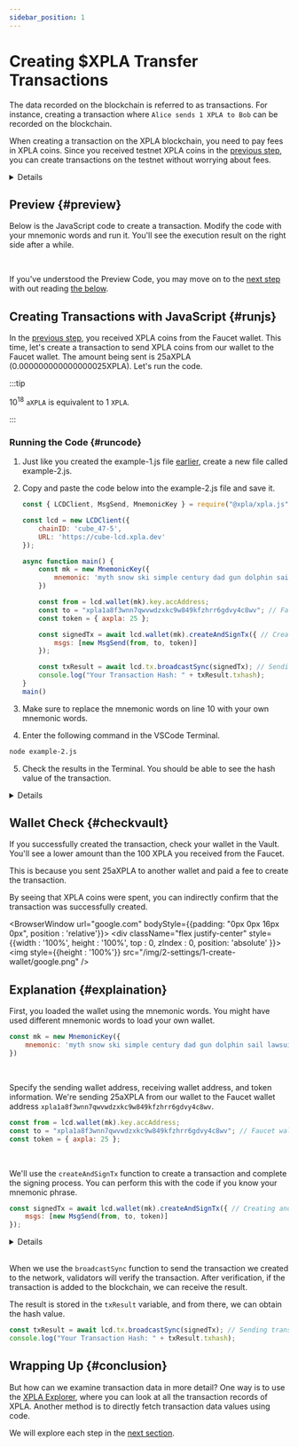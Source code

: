 ```yaml
---
sidebar_position: 1
---
```


# Creating $XPLA Transfer Transactions


The data recorded on the blockchain is referred to as transactions. For instance, creating a transaction where `Alice sends 1 XPLA to Bob` can be recorded on the blockchain.

When creating a transaction on the XPLA blockchain, you need to pay fees in XPLA coins. Since you received testnet XPLA coins in the [previous step](/startlearning/settings/create-wallet/get-testnet-xpla), you can create transactions on the testnet without worrying about fees.

<Details summary="Why do we need to pay fees to create transactions on the blockchain?">

Let's take a look at an example of how transactions are created and processed on the network. When Alice creates a transaction to send 1 XPLA to Bob, the network is notified (broadcasted) of this transaction. The network needs to verify details like whether Alice has more than 1 XPLA and whether Alice actually initiated the transaction.

[Validators](https://docs.xpla.io/full-node/full-node/manage-a-validator/validator-faq/) play the role of verifying transactions. They check all blockchain data and validate the transactions that will be included in new blocks.

Validators need significant computing resources to continually [receive and verify transactions against the entire history of the blockchain](https://docs.xpla.io/full-node/full-node/run-a-full-node/overview/). Instead of using computing resources, we request validators to create transactions by paying fees. This is known as the Proof of Stake (PoS) approach.

Furthermore, fees prevent malicious attackers from generating an excessive number of transactions and overwhelming the blockchain network. 

</Details>

## Preview {#preview}

Below is the JavaScript code to create a transaction. Modify the code with your mnemonic words and run it. You'll see the execution result on the right side after a while. 

<Ex02 />

<br/>

If you've understood the Preview Code, you may move on to the [next step](/startlearning/settings/create-testnet-transaction/check-tx-in-explorer) with out reading [the below](/startlearning/settings/create-testnet-transaction/send-tx#runjs).

## Creating Transactions with JavaScript {#runjs}

In the [previous step](/startlearning/settings/create-wallet/get-testnet-xpla), you received XPLA coins from the Faucet wallet. This time, let's create a transaction to send XPLA coins from our wallet to the Faucet wallet. The amount being sent is 25aXPLA (0.000000000000000025XPLA). Let's run the code.

:::tip

10<sup>18</sup> `aXPLA` is equivalent to 1 `XPLA`.

:::

### Running the Code {#runcode}

1. Just like you created the example-1.js file [earlier](/startlearning/settings/create-wallet/create-wallet-with-js#runjs), create a new file called example-2.js. 

2. Copy and paste the code below into the example-2.js file and save it.

    ```js
    const { LCDClient, MsgSend, MnemonicKey } = require("@xpla/xpla.js");

    const lcd = new LCDClient({
        chainID: 'cube_47-5',
        URL: 'https://cube-lcd.xpla.dev'
    });

    async function main() {
        const mk = new MnemonicKey({
            mnemonic: 'myth snow ski simple century dad gun dolphin sail lawsuit fringe image toast betray frown keep harbor flash table prevent isolate panic tag vehicle',
        })

        const from = lcd.wallet(mk).key.accAddress;
        const to = "xpla1a8f3wnn7qwvwdzxkc9w849kfzhrr6gdvy4c8wv"; // Faucet wallet address
        const token = { axpla: 25 };

        const signedTx = await lcd.wallet(mk).createAndSignTx({ // Creating and signing the transaction
            msgs: [new MsgSend(from, to, token)]
        });

        const txResult = await lcd.tx.broadcastSync(signedTx); // Sending transactions to blockchain
        console.log("Your Transaction Hash: " + txResult.txhash);
    }
    main()
    ```

3. Make sure to replace the mnemonic words on line 10 with your own mnemonic words.

4. Enter the following command in the VSCode Terminal.

  ```bash
  node example-2.js
  ```

5. Check the results in the Terminal. You should be able to see the hash value of the transaction. 

<Details summary="What is a hash value?">

A hash value is `a value obtained by transforming data of various lengths into a fixed-length value`. The method of transformation depends on the applied algorithm.

Let's examine an example using the well-known `SHA256` algorithm. Even though the lengths of the two input values are different, the hash values are all 64 characters long.

- Input : `helloworld`

  Hash value : `936A185CAAA266BB9CBE981E9E05CB78CD732B0B3280EB944412BB6F8F8F07AF`

- Input : `xpla`

  Hash value : `2AA54B6285BB3FCF0A69452991C15DB65B76313950C4D6EF74E584AA5F0E3286`

Hash values have characteristics such as changing significantly with a small change in input, and it's difficult to determine the original input from the hash value.

The transaction we created contains various data such as `the height of the block containing the transaction`, `the time the transaction occurred`, and `the transaction fee`. This data determines the hash value of the transaction. 

</Details>

## Wallet Check {#checkvault}

If you successfully created the transaction, check your wallet in the Vault. You'll see a lower amount than the 100 XPLA you received from the Faucet.

This is because you sent 25aXPLA to another wallet and paid a fee to create the transaction.

By seeing that XPLA coins were spent, you can indirectly confirm that the transaction was successfully created. 

<BrowserWindow url="google.com" bodyStyle={{padding: "0px 0px 16px 0px", position : 'relative'}}>
    <div className="flex justify-center" style={{width : '100%', height : '100%', top : 0, zIndex : 0, position: 'absolute' }}>
        <img  style={{height : '100%'}} src="/img/2-settings/1-create-wallet/google.png" />
    </div>
<div className="flex justify-end" style={{zIndex : 1,position:'relative'}}>
    <VaultImgCard imgSrc="/img/2-settings/2-create-testnet-transaction/send-tx/sendtx-checkfee.png" />
</div>
</BrowserWindow>

## Explanation {#explaination}

First, you loaded the wallet using the mnemonic words. You might have used different mnemonic words to load your own wallet. 

```js
const mk = new MnemonicKey({
    mnemonic: 'myth snow ski simple century dad gun dolphin sail lawsuit fringe image toast betray frown keep harbor flash table prevent isolate panic tag vehicle',
})
```

<br/>

Specify the sending wallet address, receiving wallet address, and token information. We're sending 25aXPLA from our wallet to the Faucet wallet address `xpla1a8f3wnn7qwvwdzxkc9w849kfzhrr6gdvy4c8wv`.

```js
const from = lcd.wallet(mk).key.accAddress;
const to = "xpla1a8f3wnn7qwvwdzxkc9w849kfzhrr6gdvy4c8wv"; // Faucet wallet address
const token = { axpla: 25 };
```

<br/>

We'll use the `createAndSignTx` function to create a transaction and complete the signing process. You can perform this with the code if you know your mnemonic phrase.

```js
const signedTx = await lcd.wallet(mk).createAndSignTx({ // Creating and signing the transaction
    msgs: [new MsgSend(from, to, token)]
});
```
<Details summary="What is a signature?">

A signature is a way for `the owner of a wallet to prove that they created a transaction`.

In this step, we created a transaction to send XPLA from our wallet to another wallet. However, it wouldn't be safe if malicious individuals could transfer XPLA from my wallet to another without permission.

This is where a signature comes in. A signature ensures that only the wallet's owner, who knows the mnemonic phrase or private key, can proceed with the transaction. So, it's crucial to securely store your mnemonic phrase, as knowing it would allow others to create signatures and potentially steal funds.

Moreover, a signature carries more significance. It's generated using the transaction's data, and if the transaction's data is changed, the original signature becomes invalid. Therefore, you would need to create a new signature. This prevents unauthorized modification of transaction data.

It's important to note that validators, as mentioned earlier, are the ones that verify whether a transaction's signature is valid.

</Details>

<br/>

When we use the `broadcastSync` function to send the transaction we created to the network, validators will verify the transaction. After verification, if the transaction is added to the blockchain, we can receive the result.

The result is stored in the `txResult` variable, and from there, we can obtain the hash value.

```js
const txResult = await lcd.tx.broadcastSync(signedTx); // Sending transactions to blockchain
console.log("Your Transaction Hash: " + txResult.txhash);
```

## Wrapping Up {#conclusion}

But how can we examine transaction data in more detail? One way is to use the [XPLA Explorer](https://explorer.xpla.io/), where you can look at all the transaction records of XPLA. Another method is to directly fetch transaction data values using code.

We will explore each step in the [next section](/startlearning/settings/create-testnet-transaction/check-tx-in-explorer).

